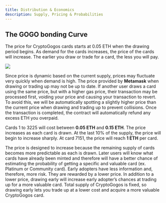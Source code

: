 ```yaml
---
title: Distribution & Economics
description: Supply, Pricing & Probabilities
---
```

## **The GOGO bonding Curve**

The price for CryptoGogos cards starts at 0.05 ETH when the drawing period begins. As demand for the cards increases, the price of the cards will increase. The earlier you draw or trade for a card, the less you will pay.

<img src="https://lh3.googleusercontent.com/L1e_c6ZTez6eA4lDGiONDMHU0rEK9v7lGyEfZmX3BqJ4pBM613Pl_55OKCULwSpt7SBQJLmsCH4YDxSSTNcWFzyihYFJEVGOpxIPnwRZOgMJegP9dYxZiMxE9iWA5M6h_3lS_J74"/>  
<br/>

Since price is dynamic based on the current supply, prices may fluctuate very quickly when demand is high. The price provided by **Metamask** when drawing or trading up may not be up to date. If another user draws a card using the same price, but with a higher gas price, their transaction may be processed first, voiding your price and causing your transaction to revert. To avoid this, we will be automatically spotting a slightly higher price than the current price when drawing and trading up to prevent collisions. Once the transaction is completed, the contract will automatically refund any excess ETH you overpaid.

Cards 1 to 3225 will cost between **0.05 ETH** and **0.15 ETH**. The price increases as each card is drawn. At the last 10% of the supply, the price will begin to increase sharply. At card 7151, the price will reach **1 ETH** per card.

The price is designed to increase because the remaining supply of cards becomes more predictable as each is drawn. Later users will know what cards have already been minted and therefore will have a better chance of estimating the probability of getting a specific and valuable card (ex. Platinum or Community card). Early adopters have less information and, therefore, more risk. They are rewarded by a lower price. In addition to a lower price, drawing early will increase early adopter’s chances at trading up for a more valuable card. Total supply of CryptoGogos is fixed, so drawing early lets you trade up at a lower cost and acquire a more valuable CryptoGogos card.